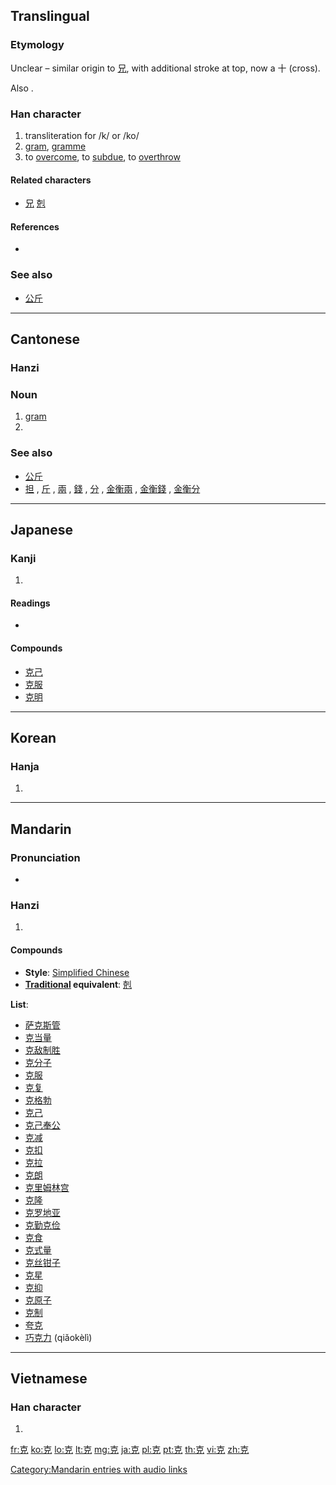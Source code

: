 {{also|剋}}
==Translingual==
===Etymology===
Unclear – similar origin to [[兄]], with additional stroke at top, now a 十 (cross).

Also {{Han simp|剋}}.

===Han character===
{{Han char|rn=10|rad=儿|as=05|sn=7|four=4021<sub>6</sub>|canj=十口竹山 (JRHU)}}

# transliteration for /k/ or /ko/
# [[gram]], [[gramme]]
# to [[overcome]], to [[subdue]], to [[overthrow]]

====Related characters====
* [[兄]] [[剋]]

====References====
* {{Han ref|kx=0124.150|dkj=01355|dj=0263.040|hdz=10269.040|uh=514B|ud=20811|bh=A74A|bd=42826}}

===See also===
* {{sense|gram}} [[公斤]]

----

==Cantonese==

===Hanzi===
{{yue-hanzi|jyut=|y=hak1}}

===Noun===
{{yue-noun|ts|tas=克}}

# [[gram]]
# {{defn|lang=yue|sort=儿05}}

===See also===
* [[公斤]]
* [[担]] , [[斤]] , [[兩]] , [[錢]] , [[分]] , [[金衡兩]] , [[金衡錢]] , [[金衡分]]

----

==Japanese==

===Kanji===
{{ja-kanji|grade=c|rs=儿05}}

# {{defn|lang=ja|sort=儿05}}

====Readings====
* {{ja-readings|on=[[こく]] (koku)|kun=[[かつ]] (katsu), [[よい]] (yoi), [[よく]] (yoku)}}

====Compounds====
* [[克己]]
* [[克服]]
* [[克明]]

----

==Korean==

===Hanja===
{{ko-hanja|hangeul=[[극]]|rv=geuk|mr=kŭk}}

# {{defn|lang=ko|sort=儿05}}

----

==Mandarin==

===Pronunciation===
* {{audio|zh-kè.ogg|audio}}

===Hanzi===
{{cmn-hanzi|pin=[[kè]] ([[ke4]])|wg=k'o<sup>4</sup>}}

# {{defn|lang=cmn|sort=儿05}}

====Compounds====
* '''Style''': [[Simplified Chinese]]
* '''[[Traditional Chinese|Traditional]] equivalent''': [[剋]]

'''List''':
* [[萨克斯管]]
* [[克当量]]
* [[克敌制胜]]
* [[克分子]]
* [[克服]]
* [[克复]]
* [[克格勃]]
* [[克己]]
* [[克己奉公]]
* [[克减]]
* [[克扣]]
* [[克拉]]
* [[克朗]]
* [[克里姆林宫]]
* [[克隆]]
* [[克罗地亚]]
* [[克勤克俭]]
* [[克食]]
* [[克式量]]
* [[克丝钳子]]
* [[克星]]
* [[克抑]]
* [[克原子]]
* [[克制]]
* [[夸克]]
* [[巧克力]] (qiǎokèlì)

[[Category:Mandarin entries with audio links]]

----

==Vietnamese==

===Han character===
{{vi-hantu|[[khắc]]|rs=儿05}}

# {{defn|lang=vi|sort=儿05}}

[[fr:克]]
[[ko:克]]
[[lo:克]]
[[lt:克]]
[[mg:克]]
[[ja:克]]
[[pl:克]]
[[pt:克]]
[[th:克]]
[[vi:克]]
[[zh:克]]